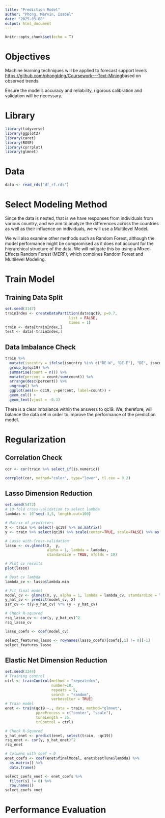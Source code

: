```yaml
---
title: "Prediction Model"
author: "Phong, Marvin, Isabel"
date: "2025-03-08"
output: html_document
---
```


```r
knitr::opts_chunk$set(echo = T)
```

# Objectives

Machine learning techniques will be applied to forecast support levels <https://github.com/phongtdng/Coursework---Text-Mining>based on observed trends.

Ensure the model’s accuracy and reliability, rigorous calibration and validation will be necessary.

# Library

```r
library(tidyverse)
library(ggplot2)
library(caret)
library(ROSE)
library(corrplot)
library(glmnet)
```

# Data

```r
data <- read_rds("df_rf.rds")
```

# Select Modeling Method

Since the data is nested, that is we have responses from individuals from various country, and we aim to analyze the differences across the countries as well as their influence on individuals, we will use a Multilevel Model.

We will also examine other methods such as Random Forest, although the model performance might be compromised as it does not account for the hierarchical structure of the data. We will mitigate this by using a Mixed-Effects Random Forest (MERF), which combines Random Forest and Multilevel Modeling.

# Train Model

## Training Data Split

```r
set.seed(3147)
trainIndex <- createDataPartition(data$qc19, p=0.7,
                             list = FALSE,
                             times = 1)
train <- data[trainIndex,]
test <- data[-trainIndex,]
```

## Data Imbalance Check

```r
train %>% 
  mutate(isocntry = ifelse(isocntry %in% c("DE-W", "DE-E"), "DE", isocntry)) %>% 
  group_by(qc19) %>% 
  summarise(count = n()) %>% 
  mutate(percent = count/sum(count)) %>% 
  arrange(desc(percent)) %>% 
  ungroup() %>% 
  ggplot(aes(x= qc19, y=percent, label=count)) +
  geom_col() +
  geom_text(vjust = -0.3)
```

There is a clear imbalance within the answers to qc19. We, therefore, will balance the data set in order to improve the performance of the prediction model.

# Regularization

## Correlation Check

```r
cor <- cor(train %>% select_if(is.numeric))

corrplot(cor, method="color", type="lower", tl.cex = 0.2)
```

## Lasso Dimension Reduction

```r
set.seed(5472)
# 10-fold cross-validation to select lambda
lambdas <- 10^seq(-3,5, length.out=100)

# Matrix of predictors
X <- train %>% select(-qc19) %>% as.matrix()
y <- train %>% select(qc19) %>% scale(center=TRUE, scale=FALSE) %>% as.matrix()

# Lasso with Cross-validation
lasso <- cv.glmnet(X,  y, 
                   alpha = 1, lambda = lambdas,
                   standardize = TRUE, nfolds = 10)

# Plot cv results
plot(lasso)
```

```r
# Best cv lambda
lambda_cv <- lasso$lambda.min

# Fit final model
model_cv <- glmnet(X, y, alpha = 1, lambda = lambda_cv, standardize = TRUE)
y_hat_cv <- predict(model_cv, X)
ssr_cv <- t(y-y_hat_cv) %*% (y - y_hat_cv)

# Check R-squared
rsq_lasso_cv <- cor(y, y_hat_cv)^2
rsq_lasso_cv
```

```r
lasso_coefs <- coef(model_cv)

select_features_lasso <- rownames(lasso_coefs)[coefs[,1] != 0][-1]
select_features_lasso
```

## Elastic Net Dimension Reduction

```r
set.seed(3244)
# Training control
ctrl <- trainControl(method = "repeatedcv",
                     number=10,
                     repeats = 5,
                     search = "random",
                     verboseIter = TRUE)
# Train model
enet <- train(qc19 ~., data = train, method="glmnet",
              ppreProcess = c("center", "scale"),
              tuneLength = 25,
              trControl = ctrl)

# Check R-Squared
y_hat_enet <- predict(enet, select(train, -qc19))
rsq_enet <- cor(y, y_hat_enet)^2
rsq_enet
```

```r
# Columns with coef = 0
enet_coefs <- coef(enet$finalModel, enet$bestTune$lambda) %>% 
  as.matrix() %>% 
  data.frame() 

select_coefs_enet <- enet_coefs %>% 
  filter(s1 != 0) %>% 
  row.names()
select_coefs_enet
```

# Performance Evaluation
